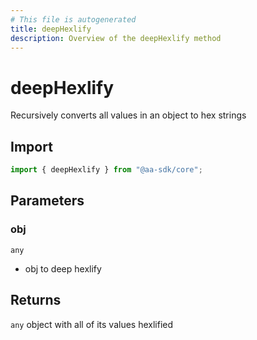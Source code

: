 ```yaml
---
# This file is autogenerated
title: deepHexlify
description: Overview of the deepHexlify method
---
```


# deepHexlify

Recursively converts all values in an object to hex strings

## Import

```ts
import { deepHexlify } from "@aa-sdk/core";
```

## Parameters

### obj

`any`

- obj to deep hexlify

## Returns

`any`
object with all of its values hexlified
